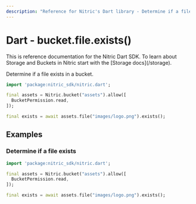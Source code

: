 ```yaml
---
description: "Reference for Nitric's Dart library - Determine if a file exists in a bucket."
---
```


# Dart - bucket.file.exists()

<Note>
  This is reference documentation for the Nitric Dart SDK. To learn about
  Storage and Buckets in Nitric start with the [Storage docs](/storage).
</Note>

Determine if a file exists in a bucket.

```dart
import 'package:nitric_sdk/nitric.dart';

final assets = Nitric.bucket("assets").allow([
  BucketPermission.read,
]);

final exists = await assets.file("images/logo.png").exists();
```

## Examples

### Determine if a file exists

```dart
import 'package:nitric_sdk/nitric.dart';

final assets = Nitric.bucket("assets").allow([
  BucketPermission.read,
]);

final exists = await assets.file("images/logo.png").exists();
```

